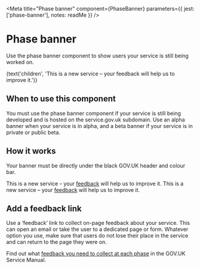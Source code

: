 
<Meta
  title="Phase banner"
  component={PhaseBanner}
  parameters={{
    jest: ['phase-banner'],
    notes: readMe
  }}
/>

# Phase banner

Use the phase banner component to show users your service is still being worked on.

<Preview withToolbar>
  <Story name="PhaseBanner">
    <PhaseBanner
      className={text('className')}
      id={text('id')}
      phase={text('phase', 'alpha')}
    >
      {text('children', 'This is a new service – your feedback will help us to improve it.')}
    </PhaseBanner>
  </Story>
</Preview>

<Props of={PhaseBanner} />


## When to use this component

You must use the phase banner component if your service is still being developed and is hosted on the service.gov.uk subdomain. Use an alpha banner when your service is in alpha, and a beta banner if your service is in private or public beta.


## How it works

Your banner must be directly under the black GOV.UK header and colour bar.

<Preview>
  <Story name="Standard">
    <PhaseBanner phase="alpha">This is a new service – your <a href="#">feedback</a> will help us to improve it.</PhaseBanner>
  </Story>
</Preview>

<Preview>
  <Story name="Beta">
    <PhaseBanner phase="beta">This is a new service – your <a href="#">feedback</a> will help us to improve it.</PhaseBanner>
  </Story>
</Preview>


## Add a feedback link

Use a ‘feedback’ link to collect on-page feedback about your service. This can open an email or take the user to a dedicated page or form. Whatever option you use, make sure that users do not lose their place in the service and can return to the page they were on.

Find out what [feedback you need to collect at each phase] in the GOV.UK Service Manual.

[feedback you need to collect at each phase]: https://www.gov.uk/service-manual/measuring-success/measuring-user-satisfaction#user-satisfaction-through-each-service-phase
